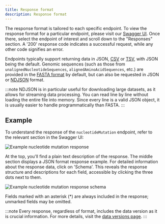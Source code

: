 ```yaml
---
title: Response format
description: Response format
---
```


The response format is tailored to each specific endpoint.
To view the response format for a particular endpoint, please visit our [Swagger UI](../references/open-api-definition).
Once there, select the endpoint of interest and scroll down to the "Responses" section.
A '200' response code indicates a successful request, while any other code signifies an error.

Endpoints typically support returning data in JSON, [CSV](https://en.wikipedia.org/wiki/Comma-separated_values) or
[TSV](https://en.wikipedia.org/wiki/Tab-separated_values), with JSON being the default.
Genomic sequences (such as those from `unalignedNucleotideSequences`, `alignedAminoAcidSequences`, etc.) are provided in the
[FASTA format](https://en.wikipedia.org/wiki/FASTA_format) by default,
but can also be requested in JSON or [NDJSON](https://github.com/ndjson/ndjson-spec) format.

:::note
NDJSON is in particular useful for downloading large datasets, as it allows for streaming data processing.
You can read line by line without loading the entire file into memory.
Since every line is a valid JSON object, it is usually easier to handle programmatically than FASTA.
:::

## Example

To understand the response of the `nucleotideMutation` endpoint, refer to the relevant section in the Swagger UI:

![Example nucleotide mutation response](../../../images/concepts/example_nucleotide_mutation_response_200.png)

At the top, you'll find a plain text description of the response.
The middle section displays a JSON format response example.
For detailed information about the response data, click on 'Schema'.
This reveals the response structure and descriptions for each field, accessible by clicking the three dots next to them.

![Example nucleotide mutation response schema](../../../images/concepts/example_nucleotide_mutation_schema.png)

Fields marked with an asterisk (\*) are always included in the response; unmarked fields may be omitted.

:::note
Every response, regardless of format, includes the data version as it is crucial information. For more details, visit the
[data versions page](../concepts/data-versions).
:::
